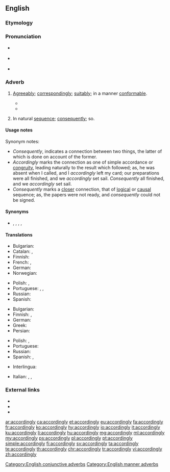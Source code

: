 ==English==

===Etymology===
{{suffix|according|ly|lang=en}}

===Pronunciation===
* {{a|US}} {{IPA|/ə.ˈkɔɹ.dɪŋ.li/|lang=en}}
* {{a|UK}} {{IPA|/əˈkɔː(ɹ).dɪŋ.li/|lang=en}}
* {{audio|en-us-accordingly.ogg|Audio (US)|lang=en}}

===Adverb===
{{en-adv}}

# {{lb|en|manner}} [[agreeably|Agreeably]]; [[correspondingly]]; [[suitably]]; in a manner [[conformable]].
#* {{quote-book|passage=We may the number of ships behold, and so proceed '''accordingly'''.|author=Shakespeare|title=Antony and Cleopatra|section=III-ix}}
#* {{quote-book|year=1895|author=H. G. Wells|title=The Time Machine|chapter=X|passage=Now, I still think that for this box of matches to have escaped the wear of time for immemorial years was a strange, and for me, a most fortunate thing. Yet oddly enough I found here a far more unlikely substance, and that was camphor. I found it in a sealed jar, that, by chance, I supposed had been really hermetically sealed. I fancied at first the stuff was paraffin wax, and smashed the jar '''accordingly'''. But the odor of camphor was unmistakable.}}
# {{lb|en|conjunctive}} In natural [[sequence]]; [[consequently]]; so.

====Usage notes====
Synonym notes:
* ''Consequently'', indicates a connection between two things, the latter of which is done on account of the former.
* ''Accordingly'' marks the connection as one of simple accordance or [[congruity]], leading naturally to the result which followed; as, he was absent when I called, and I ''accordingly'' left my card; our preparations were all finished, and we ''accordingly'' set sail. ''Consequently'' all finished, and we ''accordingly'' set sail.
* ''Consequently'' marks a [[closer]] connection, that of [[logical]] or [[causal]] sequence; as, the papers were not ready, and ''consequently'' could not be signed.

====Synonyms====
* {{l|en|consequently}}, {{l|en|therefore}}, {{l|en|wherefore}}, {{l|en|hence}}, {{l|en|so}}

====Translations====
{{trans-top|agreeably; correspondingly; suitably; in a manner conformable}}
* Bulgarian: {{t+|bg|съответно}}
* Catalan: {{t+|ca|apropiadament}}, {{t|ca|tal com correspon}}
* Finnish: {{t|fi|sen mukaisesti}}
* French: {{t+|fr|en conséquence}}, {{t+|fr|conséquemment}}
* German: {{t+|de|dementsprechend}}
* Norwegian: {{t+|no|deretter}}
{{trans-mid}}
* Polish: {{t+|pl|odpowiednio}}, {{t+|pl|stosownie}}
* Portuguese: {{t|pt|correspondentemente}}, {{t|pt|conformemente}}, {{t|pt|acordadamente}}
* Russian: {{t+|ru|соотве́тственно}}
* Spanish: {{t|es|en consecuencia}}
{{trans-bottom}}

{{trans-top|in natural sequence; consequently; so}}
* Bulgarian: {{t+|bg|следователно}}
* Finnish: {{t|fi|niinpä}}, {{t|fi|siispä}}
* German: {{t+|de|logischerweise}}
* Greek: {{t+|el|επομένως}}
* Persian: {{t|fa|طبیعتاّ|tr=tabiatan|sc=fa-Arab}}
{{trans-mid}}
* Polish: {{t+|pl|więc}}, {{t+|pl|zatem}}
* Portuguese: {{t+|pt|consequentemente}}
* Russian: {{t+|ru|сле́довательно}}
* Spanish: {{t+|es|por consiguiente}}, {{t|es|consecuentemente}}
{{trans-bottom}}

{{checktrans-top}}
* Interlingua: {{t-check|ia|in consequentia}}
{{trans-mid}}
* Italian: {{t-check|it|di conseguenza}}, {{t-check|it|in conformità a}}, {{t+check|it|conformemente}}
{{trans-bottom}}

===External links===
* {{R:Webster 1913}}
* {{R:Century 1911}}
* {{R:OneLook}}

[[Category:English conjunctive adverbs]]
[[Category:English manner adverbs]]

[[ar:accordingly]]
[[ca:accordingly]]
[[et:accordingly]]
[[eu:accordingly]]
[[fa:accordingly]]
[[fr:accordingly]]
[[ko:accordingly]]
[[hy:accordingly]]
[[io:accordingly]]
[[it:accordingly]]
[[ku:accordingly]]
[[li:accordingly]]
[[hu:accordingly]]
[[mg:accordingly]]
[[ml:accordingly]]
[[my:accordingly]]
[[ps:accordingly]]
[[pl:accordingly]]
[[pt:accordingly]]
[[simple:accordingly]]
[[fi:accordingly]]
[[sv:accordingly]]
[[ta:accordingly]]
[[te:accordingly]]
[[th:accordingly]]
[[chr:accordingly]]
[[tr:accordingly]]
[[vi:accordingly]]
[[zh:accordingly]]